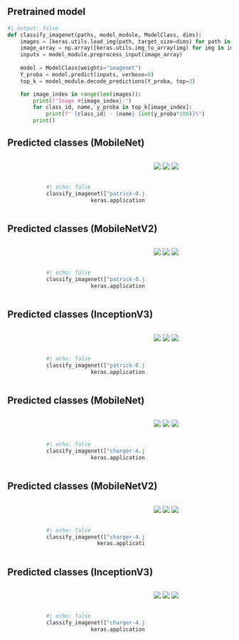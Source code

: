 ## Pretrained model

```python
#| output: false
def classify_imagenet(paths, model_module, ModelClass, dims):
    images = [keras.utils.load_img(path, target_size=dims) for path in paths]
    image_array = np.array([keras.utils.img_to_array(img) for img in images])
    inputs = model_module.preprocess_input(image_array)
   
    model = ModelClass(weights="imagenet")
    Y_proba = model.predict(inputs, verbose=0)
    top_k = model_module.decode_predictions(Y_proba, top=3)

    for image_index in range(len(images)):
        print(f"Image #{image_index}:")
        for class_id, name, y_proba in top_k[image_index]:
            print(f" {class_id} - {name} {int(y_proba*100)}%")
        print()
```

::: {.content-hidden unless-format="revealjs"}

## Predicted classes (MobileNet)

::: columns
::: {.column width="15%"}
:::
::: {.column width="50%"}

<br><br>

```python
#| echo: false
classify_imagenet(["patrick-0.jpg", "umbrella-0.jpg", "hand-15.jpg"],
              keras.applications.mobilenet, keras.applications.mobilenet.MobileNet, (224, 224))
```
:::
::: {.column width="20%"}

<img src="patrick-0.jpg" data-lazy-loaded="" style="padding: 0px; margin: 0px">
<img src="umbrella-0.jpg" data-lazy-loaded="" style="padding: 0px; margin: 0px">
<img src="hand-15.jpg" data-lazy-loaded="" style="padding: 0px; margin=0px">

:::
::: {.column width="15%"}
:::
:::

## Predicted classes (MobileNetV2)

::: columns
::: {.column width="15%"}
:::
::: {.column width="50%"}

<br><br>

```python
#| echo: false
classify_imagenet(["patrick-0.jpg", "umbrella-0.jpg", "hand-15.jpg"],
              keras.applications.mobilenet_v2, keras.applications.mobilenet_v2.MobileNetV2, (224, 224))
```
:::
::: {.column width="20%"}

<img src="patrick-0.jpg" data-lazy-loaded="" style="padding: 0px; margin: 0px">
<img src="umbrella-0.jpg" data-lazy-loaded="" style="padding: 0px; margin: 0px">
<img src="hand-15.jpg" data-lazy-loaded="" style="padding: 0px; margin=0px">

:::
::: {.column width="15%"}
:::
:::

## Predicted classes (InceptionV3)

::: columns
::: {.column width="15%"}
:::
::: {.column width="50%"}

<br><br>

```python
#| echo: false
classify_imagenet(["patrick-0.jpg", "umbrella-0.jpg", "hand-15.jpg"],
              keras.applications.inception_v3, keras.applications.inception_v3.InceptionV3, (299, 299))
```
:::
::: {.column width="20%"}

<img src="patrick-0.jpg" data-lazy-loaded="" style="padding: 0px; margin: 0px">
<img src="umbrella-0.jpg" data-lazy-loaded="" style="padding: 0px; margin: 0px">
<img src="hand-15.jpg" data-lazy-loaded="" style="padding: 0px; margin=0px">

:::
::: {.column width="15%"}
:::
:::

:::

## Predicted classes (MobileNet)

::: columns
::: {.column width="15%"}
:::
::: {.column width="50%"}

<br><br>

```python
#| echo: false
classify_imagenet(["charger-4.jpg", "table-tennis-17.jpg", "water-bottle-15.jpg"],
              keras.applications.mobilenet, keras.applications.mobilenet.MobileNet, (224, 224))
``` 
:::
::: {.column width="20%"}

<img src="charger-4.jpg" data-lazy-loaded="" style="padding: 0px; margin: 0px">
<img src="table-tennis-17.jpg" data-lazy-loaded="" style="padding: 0px; margin: 0px">
<img src="water-bottle-15.jpg" data-lazy-loaded="" style="padding: 0px; margin=0px">

:::
::: {.column width="15%"}
:::
:::

## Predicted classes (MobileNetV2)

::: columns
::: {.column width="15%"}
:::
::: {.column width="50%"}

<br><br>

```python
#| echo: false
classify_imagenet(["charger-4.jpg", "table-tennis-17.jpg", "water-bottle-15.jpg"],
                keras.applications.mobilenet_v2, keras.applications.mobilenet_v2.MobileNetV2, (224, 224))
```
:::
::: {.column width="20%"}

<img src="charger-4.jpg" data-lazy-loaded="" style="padding: 0px; margin: 0px">
<img src="table-tennis-17.jpg" data-lazy-loaded="" style="padding: 0px; margin: 0px">
<img src="water-bottle-15.jpg" data-lazy-loaded="" style="padding: 0px; margin=0px">

:::
::: {.column width="15%"}
:::
:::

## Predicted classes (InceptionV3)

::: columns
::: {.column width="15%"}
:::
::: {.column width="50%"}

<br><br>

```python
#| echo: false
classify_imagenet(["charger-4.jpg", "table-tennis-17.jpg", "water-bottle-15.jpg"],
              keras.applications.inception_v3, keras.applications.inception_v3.InceptionV3, (299, 299))
```
:::
::: {.column width="20%"}

<img src="charger-4.jpg" data-lazy-loaded="" style="padding: 0px; margin: 0px">
<img src="table-tennis-17.jpg" data-lazy-loaded="" style="padding: 0px; margin: 0px">
<img src="water-bottle-15.jpg" data-lazy-loaded="" style="padding: 0px; margin=0px">

:::
::: {.column width="15%"}
:::
:::

<!--
## Transfer learned model

::: columns
::: {.column width="65%"}
``{python}
model_file = "teachable-machine-model-3143.h5"
model = keras.models.load_model(model_file)
model.layers
```

``{python}
model.layers[0].layers
```

``{python}
model.layers[1].layers
```

:::
::: {.column width="35%"}
![Models inside of models...](turtles-all-the-way-down.jpeg)
:::
:::

::: footer
Source: [Behance](https://www.behance.net/gallery/66946885/Turtles-All-the-Way-Down)
:::

## Transfer learned model II

``{python}
model.layers[0].layers[0].layers
```

``{python}
len(model.layers[0].layers[0].layers)
```

## Transfer learned model III

<div style="overflow:auto; height: 90%">
<img src="mobilenet-model.png">
</div>
-->